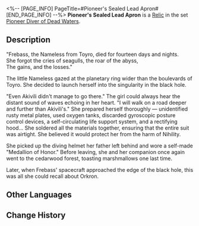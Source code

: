<%-- [PAGE_INFO]
PageTitle=#Pioneer's Sealed Lead Apron#
[END_PAGE_INFO] --%>
{{Relic Infobox
|id        = 61173
|image     = Item Pioneer's Sealed Lead Apron.png{{subst:void|<!--$UPLOAD:<<SpriteOutput/RelicFigures/IconRelic_117_3.png>-<Item Pioneer's Sealed Lead Apron.png>-<Relic Icons>>-->}}
|set       = Pioneer Diver of Dead Waters
|piece     = Body
|mentions  = 
}}
{{Description|A heavy diving suit crafted from scrap iron, airtight and impenetrable. Even its wearer often jests that it resembles more of a deep-sea coffin.}}
'''Pioneer's Sealed Lead Apron''' is a [[Relic]] in the set [[Pioneer Diver of Dead Waters]].

==Description==
"Frebass, the Nameless from Toyro, died for fourteen days and nights.<br />She forgot the cries of seagulls, the roar of the abyss,<br />The gains, and the losses."

The little Nameless gazed at the planetary ring wider than the boulevards of Toyro. She decided to launch herself into the singularity in the black hole.

"Even Akivili didn't manage to go there." The girl could always hear the distant sound of waves echoing in her heart. "I will walk on a road deeper and further than Akivili's." She prepared herself thoroughly &mdash; unidentified rusty metal plates, used oxygen tanks, discarded gyroscopic posture control devices, a self-circulating life support system, and a rectifying hood... She soldered all the materials together, ensuring that the entire suit was airtight. She believed it would protect her from the harm of Nihility.

She picked up the diving helmet her father left behind and wore a self-made "Medallion of Honor." Before leaving, she and her companion once again went to the cedarwood forest, toasting marshmallows one last time.

Later, when Frebass' spacecraft approached the edge of the black hole, this was all she could recall about Orkron.

==Other Languages==
{{Other Languages
|en   = Pioneer's Sealed Lead Apron
|zhs  = 先驱的密合铅衣
|zht  = 先驅的密合鉛衣
|ja   = {{Rubi|先駆者|せんくしゃ}}の{{Rubi|密閉|みっぺい}}された{{Rubi|鉛|なまり}}の{{Rubi|潜水服|せんすいふく}}
|ko   = 선구자의 밀폐형 납 잠수복
|es   = Traje de plomo de la pionera
|fr   = Tablier de plomb étanche d'exploratrice
|ru   = Свинцовый скафандр первооткрывателя
|th   = Pioneer's Sealed Lead Apron
|vi   = Áo Chì Bọc Kín Tiên Phong
|de   = Versiegelter Bleimantel der Pionierin
|id   = Pioneer's Sealed Lead Apron
|pt   = Avental de Chumbo Lacrado da Pioneira
}}

==Change History==
{{Change History|2.0}}